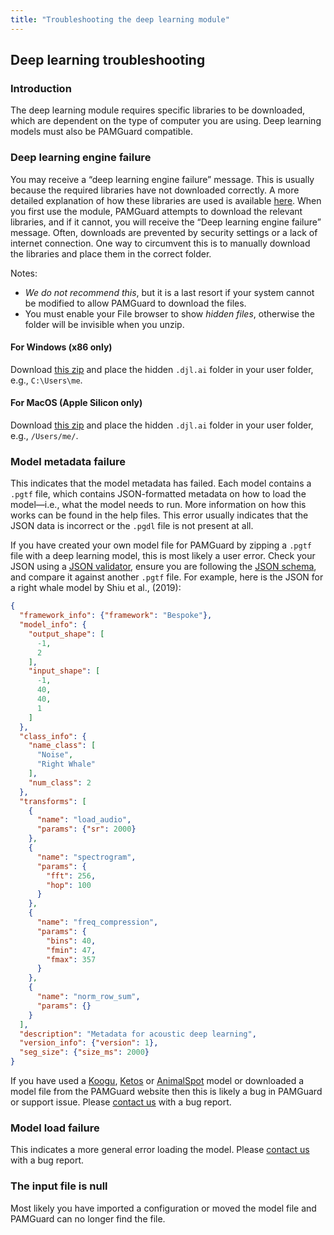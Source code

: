 ```yaml
---
title: "Troubleshooting the deep learning module"
---
```


## Deep learning troubleshooting

### Introduction

The deep learning module requires specific libraries to be downloaded, which are dependent on the type of computer you are using. Deep learning models must also be PAMGuard compatible.

### Deep learning engine failure

You may receive a "deep learning engine failure" message. This is usually because the required libraries have not downloaded correctly. A more detailed explanation of how these libraries are used is available [here](http://djl.ai/docs/development/cache_management.html). When you first use the module, PAMGuard attempts to download the relevant libraries, and if it cannot, you will receive the "Deep learning engine failure" message. Often, downloads are prevented by security settings or a lack of internet connection. One way to circumvent this is to manually download the libraries and place them in the correct folder.

Notes: 

- *We do not recommend this*, but it is a last resort if your system cannot be modified to allow PAMGuard to download the files.
- You must enable your File browser to show _hidden files_, otherwise the folder will be invisible when you unzip.

#### For Windows (x86 only)

Download [this zip](https://www.dropbox.com/scl/fi/u5j6gufzqa5pd31z323xo/deep_learning_files_windows.djl.ai.zip?rlkey=thxalju9cfmo7ehhosbthqbpm&dl=1) and place the hidden `.djl.ai` folder in your user folder, e.g., `C:\Users\me`.

#### For MacOS (Apple Silicon only)

Download [this zip](https://www.dropbox.com/scl/fi/ri1tb4xrxb385ve1hj0s7/deeplearning-files.djl.ai.zip?rlkey=hvprh431xi0e5t1u9usc5vg86&st=5qy2cmwd&dl=1) and place the hidden `.djl.ai` folder in your user folder, e.g., `/Users/me/`.

### Model metadata failure

This indicates that the model metadata has failed. Each model contains a `.pgtf` file, which contains JSON-formatted metadata on how to load the model—i.e., what the model needs to run. More information on how this works can be found in the help files. This error usually indicates that the JSON data is incorrect or the `.pgdl` file is not present at all.

If you have created your own model file for PAMGuard by zipping a `.pgtf` file with a deep learning model, this is most likely a user error. Check your JSON using a [JSON validator](https://jsonlint.com/), ensure you are following the [JSON schema](https://github.com/macster110/jpam/blob/master/jpam/jdl4pam/src/main/java/org/jamdev/jdl4pam/transforms/dl_transform_schema.json), and compare it against another `.pgtf` file. For example, here is the JSON for a right whale model by Shiu et al., (2019):

``` json
{
  "framework_info": {"framework": "Bespoke"},
  "model_info": {
    "output_shape": [
      -1,
      2
    ],
    "input_shape": [
      -1,
      40,
      40,
      1
    ]
  },
  "class_info": {
    "name_class": [
      "Noise",
      "Right Whale"
    ],
    "num_class": 2
  },
  "transforms": [
    {
      "name": "load_audio",
      "params": {"sr": 2000}
    },
    {
      "name": "spectrogram",
      "params": {
        "fft": 256,
        "hop": 100
      }
    },
    {
      "name": "freq_compression",
      "params": {
        "bins": 40,
        "fmin": 47,
        "fmax": 357
      }
    },
    {
      "name": "norm_row_sum",
      "params": {}
    }
  ],
  "description": "Metadata for acoustic deep learning",
  "version_info": {"version": 1},
  "seg_size": {"size_ms": 2000}
}
```

If you have used a [Koogu](https://shyamblast.github.io/Koogu/en/stable/), [Ketos](https://docs.meridian.cs.dal.ca/ketos/) or [AnimalSpot](https://github.com/ChristianBergler/ANIMAL-SPOT) model or downloaded a model file from the PAMGuard website then this is likely a bug in PAMGuard or support issue. Please [contact us](./contact.html) with a bug report.

### Model load failure

This indicates a more general error loading the model. Please [contact us](.contact.html) with a bug report.

### The input file is null

Most likely you have imported a configuration or moved the model file and PAMGuard can no longer find the file.

